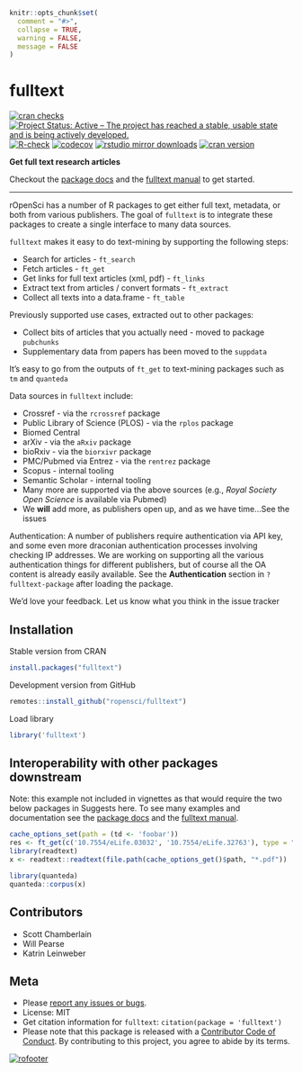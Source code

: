 ```r
knitr::opts_chunk$set(
  comment = "#>",
  collapse = TRUE,
  warning = FALSE,
  message = FALSE
)
```

fulltext
========

[![cran checks](https://cranchecks.info/badges/worst/fulltext)](https://cranchecks.info/pkgs/fulltext)
[![Project Status: Active – The project has reached a stable, usable state and is being actively developed.](https://www.repostatus.org/badges/latest/active.svg)](https://www.repostatus.org/#active)
[![R-check](https://github.com/ropensci/fulltext/workflows/R-check/badge.svg)](https://github.com/ropensci/fulltext/actions/)
[![codecov](https://codecov.io/gh/ropensci/fulltext/branch/master/graph/badge.svg)](https://codecov.io/gh/ropensci/fulltext)
[![rstudio mirror downloads](https://cranlogs.r-pkg.org/badges/fulltext)](https://github.com/r-hub/cranlogs.app)
[![cran version](https://www.r-pkg.org/badges/version/fulltext)](https://cran.r-project.org/package=fulltext)

__Get full text research articles__

Checkout the [package docs][docs] and the [fulltext manual][ftbook] to get started.

-----

rOpenSci has a number of R packages to get either full text, metadata, or both from various publishers. The goal of `fulltext` is to integrate these packages to create a single interface to many data sources.

`fulltext` makes it easy to do text-mining by supporting the following steps:

* Search for articles - `ft_search`
* Fetch articles - `ft_get`
* Get links for full text articles (xml, pdf) - `ft_links`
* Extract text from articles / convert formats - `ft_extract`
* Collect all texts into a data.frame - `ft_table`

Previously supported use cases, extracted out to other packages:

* Collect bits of articles that you actually need - moved to package `pubchunks`
* Supplementary data from papers has been moved to the `suppdata`


It's easy to go from the outputs of `ft_get` to text-mining packages such as 
`tm` and `quanteda`

Data sources in `fulltext` include:

* Crossref - via the `rcrossref` package
* Public Library of Science (PLOS) - via the `rplos` package
* Biomed Central
* arXiv - via the `aRxiv` package
* bioRxiv - via the `biorxivr` package
* PMC/Pubmed via Entrez - via the `rentrez` package
* Scopus - internal tooling
* Semantic Scholar - internal tooling
* Many more are supported via the above sources (e.g., _Royal Society Open Science_ is
available via Pubmed)
* We __will__ add more, as publishers open up, and as we have time...See the issues

Authentication: A number of publishers require authentication via API key, and some even more
draconian authentication processes involving checking IP addresses. We are working on supporting
all the various authentication things for different publishers, but of course all the OA content
is already easily available. See the **Authentication** section in `?fulltext-package` after 
loading the package.

We'd love your feedback. Let us know what you think in the issue tracker


## Installation

Stable version from CRAN

```r
install.packages("fulltext")
```

Development version from GitHub

```r
remotes::install_github("ropensci/fulltext")
```

Load library

```r
library('fulltext')
```

## Interoperability with other packages downstream

Note: this example not included in vignettes as that would require the two below packages in Suggests here. To see many examples and documentation see the [package docs][docs] and the [fulltext manual][ftbook].

```r
cache_options_set(path = (td <- 'foobar'))
res <- ft_get(c('10.7554/eLife.03032', '10.7554/eLife.32763'), type = "pdf")
library(readtext)
x <- readtext::readtext(file.path(cache_options_get()$path, "*.pdf"))
```

```r
library(quanteda)
quanteda::corpus(x)
```

## Contributors

* Scott Chamberlain
* Will Pearse
* Katrin Leinweber

## Meta

* Please [report any issues or bugs](https://github.com/ropensci/fulltext/issues).
* License: MIT
* Get citation information for `fulltext`: `citation(package = 'fulltext')`
* Please note that this package is released with a [Contributor Code of Conduct](https://ropensci.org/code-of-conduct/). By contributing to this project, you agree to abide by its terms.

[![rofooter](https://ropensci.org/public_images/github_footer.png)](https://ropensci.org)

[docs]: https://docs.ropensci.org/fulltext/
[ftbook]: https://books.ropensci.org/fulltext/
